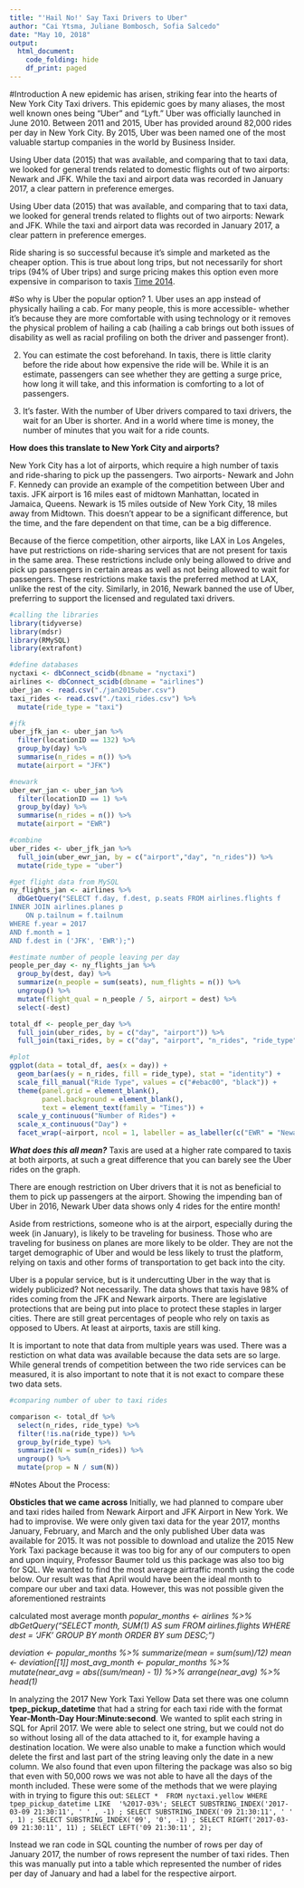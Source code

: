 ```yaml
---
title: "'Hail No!' Say Taxi Drivers to Uber"
author: "Cai Ytsma, Juliane Bombosch, Sofia Salcedo"
date: "May 10, 2018"
output: 
  html_document:
    code_folding: hide
    df_print: paged
---
```


#Introduction
A new epidemic has arisen, striking fear into the hearts of New York City Taxi drivers. This epidemic goes by many aliases, the most well known ones being "Uber" and "Lyft." Uber was officially launched in June 2010. Between 2011 and 2015, Uber has provided around 82,000 rides per day in New York City. By 2015, Uber was been named one of the most valuable startup companies in the world by Business Insider.


Using Uber data (2015) that was available, and comparing that to taxi data, we looked for general trends related to  domestic flights out of two airports: Newark and JFK. While the taxi and airport data was recorded in January 2017, a clear pattern in preference emerges.  

Using Uber data (2015) that was available, and comparing that to taxi data, we looked for general trends related to flights out of two airports: Newark and JFK. While the taxi and airport data was recorded in January 2017, a clear pattern in preference emerges.  


Ride sharing is so successful because it’s simple and marketed as the cheaper option. This is true about long trips, but not necessarily for short trips (94% of Uber trips) and surge pricing makes this option even more expensive in comparison to taxis [Time 2014](http://time.com/3556741/uber/). 
 
#So why is Uber the popular option? 
1. Uber uses an app instead of physically hailing a cab. For many people, this is more accessible- whether it’s because they are more comfortable with using technology or it removes the physical problem of hailing a cab (hailing a cab brings out both issues of disability as well as racial profiling on both the driver and passenger front).

2. You can estimate the cost beforehand. In taxis, there is little clarity before the ride about how expensive the ride will be. While it is an estimate, passengers can see whether they are getting a surge price, how long it will take, and this information is comforting to a lot of passengers. 

3. It’s faster. With the number of Uber drivers compared to taxi drivers, the wait for an Uber is shorter. And in a world where time is money, the number of minutes that you wait for a ride counts.

**How does this translate to New York City and airports?**

New York City has a lot of airports, which require a high number of taxis and ride-sharing to pick up the passengers. Two airports- Newark and John F. Kennedy can provide an example of the competition between Uber and taxis. JFK airport is 16 miles east of midtown Manhattan, located in Jamaica, Queens. Newark is 15 miles outside of New York City, 18 miles away from Midtown. This doesn’t appear to be a significant difference, but the time, and the fare dependent on that time, can be a big difference. 

Because of the fierce competition, other airports, like LAX in Los Angeles, have put restrictions on ride-sharing services that are not present for taxis in the same area. These restrictions include only being allowed to drive and pick up passengers in certain areas as well as not being allowed to wait for passengers. These restrictions make taxis the preferred method at LAX, unlike the rest of the city. Similarly, in 2016, Newark banned the use of Uber, preferring to support the licensed and regulated taxi drivers.

```r
#calling the libraries
library(tidyverse)
library(mdsr)
library(RMySQL)
library(extrafont)

#define databases
nyctaxi <- dbConnect_scidb(dbname = "nyctaxi")
airlines <- dbConnect_scidb(dbname = "airlines")
uber_jan <- read.csv("./jan2015uber.csv")
taxi_rides <- read.csv("./taxi_rides.csv") %>%
  mutate(ride_type = "taxi")
```


```r
#jfk
uber_jfk_jan <- uber_jan %>%
  filter(locationID == 132) %>%
  group_by(day) %>%
  summarise(n_rides = n()) %>%
  mutate(airport = "JFK")

#newark
uber_ewr_jan <- uber_jan %>%
  filter(locationID == 1) %>%
  group_by(day) %>%
  summarise(n_rides = n()) %>%
  mutate(airport = "EWR")

#combine
uber_rides <- uber_jfk_jan %>%
  full_join(uber_ewr_jan, by = c("airport","day", "n_rides")) %>%
  mutate(ride_type = "uber")
```

```r
#get flight data from MySQL
ny_flights_jan <- airlines %>%
  dbGetQuery("SELECT f.day, f.dest, p.seats FROM airlines.flights f
INNER JOIN airlines.planes p
	ON p.tailnum = f.tailnum
WHERE f.year = 2017
AND f.month = 1
AND f.dest in ('JFK', 'EWR');")

#estimate number of people leaving per day
people_per_day <- ny_flights_jan %>% 
  group_by(dest, day) %>%
  summarize(n_people = sum(seats), num_flights = n()) %>%
  ungroup() %>%
  mutate(flight_qual = n_people / 5, airport = dest) %>%
  select(-dest)
```


```r
total_df <- people_per_day %>%
  full_join(uber_rides, by = c("day", "airport")) %>%
  full_join(taxi_rides, by = c("day", "airport", "n_rides", "ride_type"))
```


```r
#plot
ggplot(data = total_df, aes(x = day)) +
  geom_bar(aes(y = n_rides, fill = ride_type), stat = "identity") +
  scale_fill_manual("Ride Type", values = c("#ebac00", "black")) +
  theme(panel.grid = element_blank(),
        panel.background = element_blank(),
        text = element_text(family = "Times")) +
  scale_y_continuous("Number of Rides") +
  scale_x_continuous("Day") +
  facet_wrap(~airport, ncol = 1, labeller = as_labeller(c("EWR" = "Newark Liberty International Airport", "JFK" = "John F. Kennedy International Airport")))
```


***What does this all mean?***
Taxis are used at a higher rate compared to taxis at both airports, at such a great difference that you can barely see the Uber rides on the graph. 

There are enough restriction on Uber drivers that it is not as beneficial to them to pick up passengers at the airport. Showing the impending ban of Uber in 2016, Newark Uber data shows only 4 rides for the entire month! 

Aside from restrictions, someone who is at the airport, especially during the week (in January), is likely to be traveling for business. Those who are traveling for business on planes are more likely to be older. They are not the target demographic of Uber and would be less likely to trust the platform, relying on taxis and other forms of transportation to get back into the city. 

Uber is a popular service, but is it undercutting Uber in the way that is widely publicized? Not necessarily. The data shows that taxis have 98% of rides coming from the JFK and Newark airports. There are legislative protections that are being put into place to protect these staples in larger cities. There are still great percentages of people who rely on taxis as opposed to Ubers. At least at airports, taxis are still king.

It is important to note that data from multiple years was used. There was a restiction on what data was available because the data sets are so large. While general trends of competition between the two ride services can be measured, it is also important to note that it is not exact to compare these two data sets. 

```r
#comparing number of uber to taxi rides

comparison <- total_df %>%
  select(n_rides, ride_type) %>%
  filter(!is.na(ride_type)) %>%
  group_by(ride_type) %>%
  summarize(N = sum(n_rides)) %>%
  ungroup() %>%
  mutate(prop = N / sum(N))
```

#Notes About the Process:

**Obsticles that we came across**
Initially, we had planned to compare uber and taxi rides hailed from Newark Airport and JFK Airport in New York. We had to improvise. We were only given taxi data for the year 2017, months January, February, and March and the only published Uber data was available for 2015. It was not possible to download and utalize the 2015 New York Taxi package because it was too big for any of our computers to open and upon inquiry, Professor Baumer told us this package was also too big for SQL. We wanted to find the most average airtraffic month using the code below. Our result was that April would have been the ideal month to compare our uber and taxi data. However, this was not possible given the aforementioned restraints  

  calculated most average month
*popular_months <- airlines %>%*
*dbGetQuery("SELECT month, SUM(1) AS sum*
*FROM airlines.flights*
*WHERE dest = 'JFK'*
*GROUP BY month*
*ORDER BY sum DESC;")*

*deviation <- popular_months %>%*
*summarize(mean = sum(sum)/12)*
*mean <- deviation[[1]]*
*most_avg_month <- popular_months %>%*
*mutate(near_avg = abs((sum/mean) - 1)) %>%*
*arrange(near_avg) %>%*
*head(1)*

In analyzing the 2017 New York Taxi Yellow Data set there was one column **tpep_pickup_datetime** that had a string for each taxi ride with the format **Year-Month-Day Hour:Minute:second**. We wanted to split each string in SQL for April 2017. We were able to select one string, but we could not do so without losing all of the data attached to it, for example having a destination location. We were also unable to make a function which would delete the first and last part of the string leaving only the date in a new column. We also found that even upon filtering the package was also so big that even with 50,000 rows we was not able to have all the days of the month included. These were some of the methods that we were playing with in trying to figure this out:
```SELECT * 
FROM nyctaxi.yellow
WHERE tpep_pickup_datetime LIKE  '%2017-03%';
SELECT
SUBSTRING_INDEX('2017-03-09 21:30:11', ' ' , -1)
;
SELECT
SUBSTRING_INDEX('09 21:30:11', ' ' , 1)
;
SELECT
SUBSTRING_INDEX('09', '0', -1)
;
SELECT RIGHT('2017-03-09 21:30:11', 11)
;
SELECT LEFT('09 21:30:11', 2);```

Instead we ran code in SQL counting the number of rows per day of January 2017, the number of rows represent the number of taxi rides. Then this was manually put into a table which represented the number of rides per day of January and had a label for the respective airport. 

